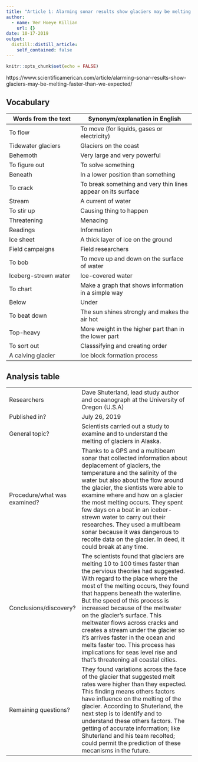 ```yaml
---
title: "Article 1: Alarming sonar results show glaciers may be melting faster than we expected"
author:
  - name: Ver Hoeye Killian
    url: {} 
date: 10-17-2019
output:
  distill::distill_article:
    self_contained: false
---
```


```r
knitr::opts_chunk$set(echo = FALSE)
```

https://www.scientificamerican.com/article/alarming-sonar-results-show-glaciers-may-be-melting-faster-than-we-expected/

## Vocabulary 

| Words from the text  | Synonym/explanation in English |
| -------------------  | ------------------------------ |
| To flow              | To move (for liquids, gases or electricity) |
| Tidewater glaciers   | Glaciers on the coast          |
| Behemoth             | Very large and very powerful |
| To figure out        | To solve something |
| Beneath              | In a lower position than something |
| To crack             | To break something and very thin lines appear on its surface |
| Stream               | A current of water |
| To stir up           | Causing thing to happen |
| Threatening          | Menacing |
| Readings             | Information |
| Ice sheet            | A thick layer of ice on the ground |
| Field campaigns      | Field researchers |
| To bob               | To move up and down on the surface of water |
| Iceberg-strewn water | Ice-covered water |
| To chart             | Make a graph that shows information in a simple way |
| Below                | Under |
| To beat down         | The sun shines strongly and makes the air hot |
| Top-heavy            | More weight in the higher part than in the lower part |
| To sort out          | Classsifying and creating order |
| A calving glacier    | Ice block formation process | 

## Analysis table 

|                              |                                                                     |
| ---------------------------- | ------------------------------------------------------------------- |
| Researchers                  | Dave Shuterland, lead study author and oceanograph at the University of Oregon (U.S.A)       |
| Published in?                | July 26, 2019                                                       |
| General topic?               | Scientists carried out a study to examine and to understand the melting of glaciers in Alaska.               |
| Procedure/what was examined? | Thanks to a GPS and a multibeam sonar that collected information about deplacement of glaciers, the temperature and the salinity of the water but also about the flow around the glacier, the sientists were able to examine where and how on a glacier the most melting occurs. They spent few days on a boat in an iceber-strewn water to carry out their researches. They used a multibeam sonar because it was dangerous to recolte data on the glacier. In deed, it could break at any time. |
| Conclusions/discovery?       | The scientists found that glaciers are melting 10 to 100 times faster than the pervious theories had suggested. With regard to the place where the most of the melting occurs, they found that happens beneath the waterline. But the speed of this process is increased because of the meltwater on the glacier's surface. This meltwater flows across cracks and creates a stream under the glacier so it's arrives faster in the ocean and melts faster too. This process has implications for seas level rise and that's threatening all coastal cities.          |
| Remaining questions?         | They found variations across the face of the glacier that suggested melt rates were higher than they expected. This finding means others factors have influence on the melting of the glacier. According to Shuterland, the next step is to identify and to understand these others factors. The getting of accurate information; like Shuterland and his team recolted; could permit the prediction of these mecanisms in the future.  |







